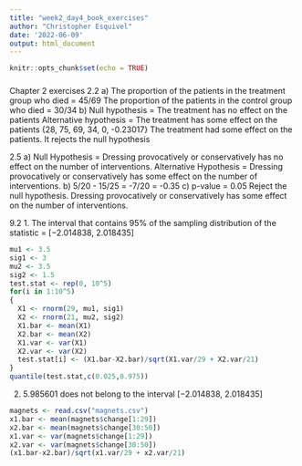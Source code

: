 ---
title: "week2_day4_book_exercises"
author: "Christopher Esquivel"
date: '2022-06-09'
output: html_document
---

```{r setup, include=FALSE}
knitr::opts_chunk$set(echo = TRUE)
```
###
Chapter 2 exercises
2.2
a)
The proportion of the patients in the treatment group who died = 45/69
The proportion of the patients in the control group who died = 30/34
b)
Null hypothesis = The treatment has no effect on the patients
Alternative hypothesis = The treatment has some effect on the patients
{28, 75, 69, 34, 0, -0.23017}
The treatment had some effect on the patients. It rejects the null hypothesis

2.5
a)
Null Hypothesis = Dressing provocatively or conservatively has no effect on the number
of interventions.
Alternative Hypothesis = Dressing provocatively or conservatively has some effect on the number of
interventions.
b)
5/20 - 15/25 = -7/20 = -0.35
c)
p-value = 0.05
Reject the null hypothesis. Dressing provocatively or conservatively has some effect on the number of interventions.

9.2
1. The interval that contains 95% of the sampling distribution of the statistic = [−2.014838, 2.018435]
```{r}
mu1 <- 3.5
sig1 <- 3
mu2 <- 3.5
sig2 <- 1.5
test.stat <- rep(0, 10^5)
for(i in 1:10^5)
{
  X1 <- rnorm(29, mu1, sig1)
  X2 <- rnorm(21, mu2, sig2)
  X1.bar <- mean(X1)
  X2.bar <- mean(X2)
  X1.var <- var(X1)
  X2.var <- var(X2)
  test.stat[i] <- (X1.bar-X2.bar)/sqrt(X1.var/29 + X2.var/21)
}
quantile(test.stat,c(0.025,0.975))

```
2. 5.985601 does not belong to the interval [−2.014838, 2.018435]
```{r}
magnets <- read.csv("magnets.csv")
x1.bar <- mean(magnets$change[1:29])
x2.bar <- mean(magnets$change[30:50])
x1.var <- var(magnets$change[1:29])
x2.var <- var(magnets$change[30:50])
(x1.bar-x2.bar)/sqrt(x1.var/29 + x2.var/21)

```
